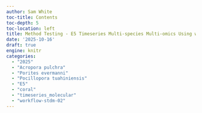 ```yaml
---
author: Sam White
toc-title: Contents
toc-depth: 5
toc-location: left
title: Method Testing - E5 Timeseries Multi-species Multi-omics Using workflow-stdm-02
date: '2025-10-16'
draft: true
engine: knitr
categories: 
  - "2025"
  - "Acropora pulchra"
  - "Porites evermanni"
  - "Pocillopora tuahiniensis"
  - "E5"
  - "coral"
  - "timeseries_molecular"
  - "workflow-stdm-02"
---
```

